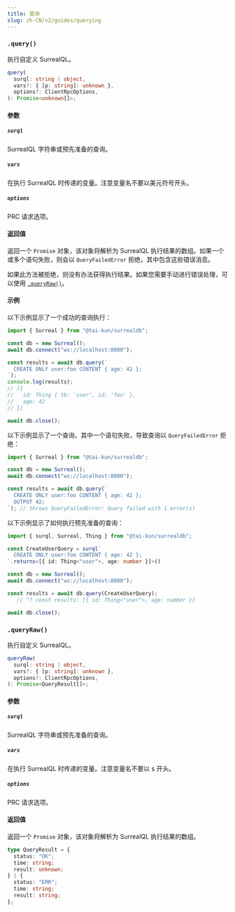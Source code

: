 ```yaml
---
title: 查询
slug: zh-CN/v2/guides/querying
---
```



### `.query()` <Badge variant="instance" /><Badge variant="method" />

执行自定义 SurrealQL。

```ts
query(
  surql: string | object,
  vars?: { [p: string]: unknown },
  options?: ClientRpcOptions,
): Promise<unknown[]>;
```

#### 参数

##### `surql`

SurrealQL 字符串或预先准备的查询。

##### `vars`

在执行 SurrealQL 时传递的变量。注意变量名不要以美元符号开头。

##### `options`

PRC 请求选项。

#### 返回值

返回一个 `Promise` 对象，该对象将解析为 SurrealQL 执行结果的数组。如果一个或多个语句失败，则会以 `QueryFailedError` 拒绝，其中包含这些错误消息。

如果此方法被拒绝，则没有办法获得执行结果。如果您需要手动进行错误处理，可以使用 [`.queryRaw()`](#queryraw)。

#### 示例

以下示例显示了一个成功的查询执行：

```ts
import { Surreal } from "@tai-kun/surrealdb";

const db = new Surreal();
await db.connect("ws://localhost:8000");

const results = await db.query(`
  CREATE ONLY user:foo CONTENT { age: 42 };
`);
console.log(results);
// [{
//   id: Thing { tb: 'user', id: 'foo' },
//   age: 42
// }]

await db.close();
```

以下示例显示了一个查询，其中一个语句失败，导致查询以 `QueryFailedError` 拒绝：

```ts
import { Surreal } from "@tai-kun/surrealdb";

const db = new Surreal();
await db.connect("ws://localhost:8000");

const results = await db.query(`
  CREATE ONLY user:foo CONTENT { age: 42 };
  OUTPUT 42;
`); // throws QueryFailedError: Query failed with 1 error(s)
```

以下示例显示了如何执行预先准备的查询：

```ts
import { surql, Surreal, Thing } from "@tai-kun/surrealdb";

const CreateUserQuery = surql`
  CREATE ONLY user:foo CONTENT { age: 42 };
`.returns<[{ id: Thing<"user">, age: number }]>()

const db = new Surreal();
await db.connect("ws://localhost:8000");

const results = await db.query(CreateUserQuery);
   // ^? const results: [{ id: Thing<"user">, age: number }]

await db.close();
```

### `.queryRaw()` <Badge variant="instance" /><Badge variant="method" />

执行自定义 SurrealQL。

```ts
queryRaw(
  surql: string | object,
  vars?: { [p: string]: unknown },
  options?: ClientRpcOptions,
): Promise<QueryResult[]>;
```

#### 参数

##### `surql`

SurrealQL 字符串或预先准备的查询。

##### `vars`

在执行 SurrealQL 时传递的变量。注意变量名不要以 `$` 开头。

##### `options`

PRC 请求选项。

#### 返回值

返回一个 `Promise` 对象，该对象将解析为 SurrealQL 执行结果的数组。

```ts
type QueryResult = {
  status: "OK";
  time: string;
  result: unknown;
} | {
  status: "ERR";
  time: string;
  result: string;
};
```
